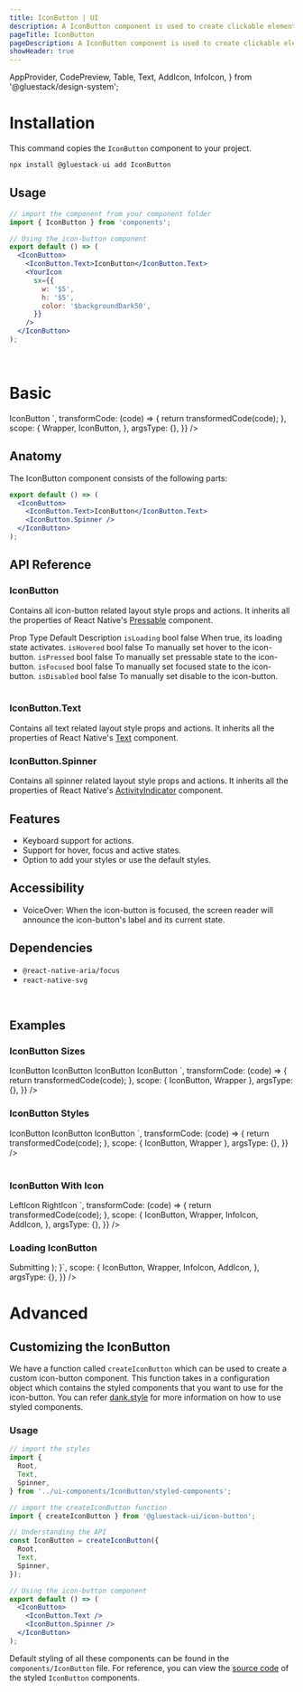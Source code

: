 ```yaml
---
title: IconButton | UI
description: A IconButton component is used to create clickable elements that perform an action when pressed.
pageTitle: IconButton
pageDescription: A IconButton component is used to create clickable elements that perform an action when pressed.
showHeader: true
---
```



<Meta title="components/IconButton" />

  AppProvider,
  CodePreview,
  Table,
  Text,
  AddIcon,
  InfoIcon,
} from '@gluestack/design-system';



# Installation

This command copies the `IconButton` component to your project.

```jsx
npx install @gluestack-ui add IconButton
```

## Usage

```jsx
// import the component from your component folder
import { IconButton } from 'components';

// Using the icon-button component
export default () => (
  <IconButton>
    <IconButton.Text>IconButton</IconButton.Text>
    <YourIcon
      sx={{
        w: '$5',
        h: '$5',
        color: '$backgroundDark50',
      }}
    />
  </IconButton>
);
```

<br />

# Basic

<AppProvider>
  <CodePreview
    showComponentRenderer={true}
    showArgsController={false}
    metaData={{
      code: `
<IconButton>
  <IconButton.Text>IconButton</IconButton.Text>
</IconButton>
`,
      transformCode: (code) => {
        return transformedCode(code);
      },
      scope: {
        Wrapper,
        IconButton,
      },
      argsType: {},
    }}
  />
</AppProvider>
<br />

## Anatomy

The IconButton component consists of the following parts:

```jsx
export default () => (
  <IconButton>
    <IconButton.Text>IconButton</IconButton.Text>
    <IconButton.Spinner />
  </IconButton>
);
```

## API Reference

### IconButton

Contains all icon-button related layout style props and actions.
It inherits all the properties of React Native's [Pressable](https://reactnative.dev/docs/pressable#props) component.

<AppProvider>
  <Table>
    <Table.THead sx={{ _dark: { bg: '$gray800' }, _light: { bg: '$gray100' } }}>
      <Table.TR>
        <Table.TH>
          <Text>Prop</Text>
        </Table.TH>
        <Table.TH>
          <Text>Type</Text>
        </Table.TH>
        <Table.TH>
          <Text>Default</Text>
        </Table.TH>
        <Table.TH>
          <Text>Description</Text>
        </Table.TH>
      </Table.TR>
    </Table.THead>
    <Table.TBody>
      <Table.TR>
        <Table.TD>
          <Text>
            <code>isLoading</code>
          </Text>
        </Table.TD>
        <Table.TD>
          <Text>bool</Text>
        </Table.TD>
        <Table.TD>
          <Text>false</Text>
        </Table.TD>
        <Table.TD>
          <Text>When true, its loading state activates.</Text>
        </Table.TD>
      </Table.TR>
      <Table.TR>
        <Table.TD>
          <Text>
            <code>isHovered</code>
          </Text>
        </Table.TD>
        <Table.TD>
          <Text>bool</Text>
        </Table.TD>
        <Table.TD>
          <Text>false</Text>
        </Table.TD>
        <Table.TD>
          <Text>To manually set hover to the icon-button.</Text>
        </Table.TD>
      </Table.TR>
      <Table.TR>
        <Table.TD>
          <Text>
            <code>isPressed</code>
          </Text>
        </Table.TD>
        <Table.TD>
          <Text>bool</Text>
        </Table.TD>
        <Table.TD>
          <Text>false</Text>
        </Table.TD>
        <Table.TD>
          <Text>To manually set pressable state to the icon-button.</Text>
        </Table.TD>
      </Table.TR>
      <Table.TR>
        <Table.TD>
          <Text>
            <code>isFocused</code>
          </Text>
        </Table.TD>
        <Table.TD>
          <Text>bool</Text>
        </Table.TD>
        <Table.TD>
          <Text>false</Text>
        </Table.TD>
        <Table.TD>
          <Text>To manually set focused state to the icon-button.</Text>
        </Table.TD>
      </Table.TR>
      <Table.TR>
        <Table.TD>
          <Text>
            <code>isDisabled</code>
          </Text>
        </Table.TD>
        <Table.TD>
          <Text>bool</Text>
        </Table.TD>
        <Table.TD>
          <Text>false</Text>
        </Table.TD>
        <Table.TD>
          <Text>To manually set disable to the icon-button.</Text>
        </Table.TD>
      </Table.TR>
    </Table.TBody>
  </Table>
</AppProvider>

### IconButton.Text

Contains all text related layout style props and actions.
It inherits all the properties of React Native's [Text](https://reactnative.dev/docs/text#props) component.

### IconButton.Spinner

Contains all spinner related layout style props and actions.
It inherits all the properties of React Native's [ActivityIndicator](https://reactnative.dev/docs/activityindicator#props) component.

## Features

- Keyboard support for actions.
- Support for hover, focus and active states.
- Option to add your styles or use the default styles.

## Accessibility

- VoiceOver: When the icon-button is focused, the screen reader will announce the icon-button's label and its current state.

## Dependencies

- `@react-native-aria/focus`
- `react-native-svg`

<br />

## Examples

### IconButton Sizes

<AppProvider>
  <CodePreview
    showComponentRenderer={true}
    showArgsController={false}
    metaData={{
      code: `
<IconButton mt="$4" size='xs'>
  <IconButton.Text>IconButton</IconButton.Text>
</IconButton>
<IconButton mt="$4" size='sm'>
  <IconButton.Text>IconButton</IconButton.Text>
</IconButton>
<IconButton mt="$4" size='md'>
  <IconButton.Text>IconButton</IconButton.Text>
</IconButton>
<IconButton mt="$4" size='lg'>
  <IconButton.Text>IconButton</IconButton.Text>
</IconButton>
`,
      transformCode: (code) => {
        return transformedCode(code);
      },
      scope: { IconButton, Wrapper },
      argsType: {},
    }}
  />
</AppProvider>

<br />

### IconButton Styles

<AppProvider>
  <CodePreview
    showComponentRenderer={true}
    showArgsController={false}
    metaData={{
      code: `
<IconButton mt="$4" variant="solid">
   <IconButton.Text>IconButton</IconButton.Text>
 </IconButton>
<IconButton mt="$4" variant="outline">
   <IconButton.Text>IconButton</IconButton.Text>
 </IconButton>
<IconButton mt="$4" variant="link">
   <IconButton.Text>IconButton</IconButton.Text>
 </IconButton>
    `,
      transformCode: (code) => {
        return transformedCode(code);
      },
      scope: { IconButton, Wrapper },
      argsType: {},
    }}
  />
</AppProvider>

<br />

<br />

### IconButton With Icon

<AppProvider>
  <CodePreview
    showComponentRenderer={true}
    showArgsController={false}
    metaData={{
      code: `
 <IconButton>
   <InfoIcon mr="$2" color="$white" />
   <IconButton.Text>LeftIcon</IconButton.Text>
 </IconButton>
 <IconButton variant="solid" mt="$2">
   <IconButton.Text>RightIcon</IconButton.Text>
   <AddIcon ml="$2" color="$white" />
 </IconButton>
      `,
      transformCode: (code) => {
        return transformedCode(code);
      },
      scope: {
        IconButton,
        Wrapper,
        InfoIcon,
        AddIcon,
      },
      argsType: {},
    }}
  />
</AppProvider>

### Loading IconButton

<AppProvider>
  <CodePreview
    showComponentRenderer={true}
    showArgsController={false}
    metaData={{
      code: `
function App () {
  const [isLoading] = React.useState(true);
  return (
    <Wrapper>
      <IconButton
        disabled={isLoading}
        focusable={!isLoading}
        opacity={isLoading ? 0.4 : 1}
      >
        <IconButton.Spinner color="white" mr="$2" />
        <IconButton.Text>Submitting</IconButton.Text>
      </IconButton>
    </Wrapper>
  );
    }`,
      scope: {
        IconButton,
        Wrapper,
        InfoIcon,
        AddIcon,
      },
      argsType: {},
    }}
  />
</AppProvider>

# Advanced

## Customizing the IconButton

We have a function called `createIconButton` which can be used to create a custom icon-button component. This function takes in a configuration object which contains the styled components that you want to use for the icon-button. You can refer [dank.style](https://dank.style/) for more information on how to use styled components.

### Usage

```jsx
// import the styles
import {
  Root,
  Text,
  Spinner,
} from '../ui-components/IconButton/styled-components';

// import the createIconButton function
import { createIconButton } from '@gluestack-ui/icon-button';

// Understanding the API
const IconButton = createIconButton({
  Root,
  Text,
  Spinner,
});

// Using the icon-button component
export default () => (
  <IconButton>
    <IconButton.Text />
    <IconButton.Spinner />
  </IconButton>
);
```

Default styling of all these components can be found in the `components/IconButton` file. For reference, you can view the [source code](https://github.com/gluestack/gluestack-ui/blob/development/example/storybook/src/ui-components/IconButton/index.tsx) of the styled `IconButton` components.
